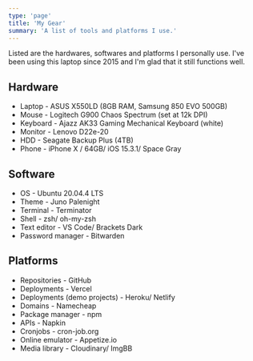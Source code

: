 ```yaml
---
type: 'page'
title: 'My Gear'
summary: 'A list of tools and platforms I use.'
---
```


Listed are the hardwares, softwares and platforms I personally use. I've been using this laptop since 2015 and I'm glad that it still functions well.

## Hardware

- Laptop - ASUS X550LD (8GB RAM, Samsung 850 EVO 500GB)
- Mouse - Logitech G900 Chaos Spectrum (set at 12k DPI)
- Keyboard - Ajazz AK33 Gaming Mechanical Keyboard (white)
- Monitor - Lenovo D22e-20
- HDD - Seagate Backup Plus (4TB)
- Phone - iPhone X / 64GB/ iOS 15.3.1/ Space Gray

## Software

- OS - Ubuntu 20.04.4 LTS
- Theme - Juno Palenight
- Terminal - Terminator
- Shell - zsh/ oh-my-zsh
- Text editor - VS Code/ Brackets Dark
- Password manager - Bitwarden

## Platforms

- Repositories - GitHub
- Deployments - Vercel
- Deployments (demo projects) - Heroku/ Netlify
- Domains - Namecheap
- Package manager - npm
- APIs - Napkin
- Cronjobs - cron-job.org
- Online emulator - Appetize.io
- Media library - Cloudinary/ ImgBB
